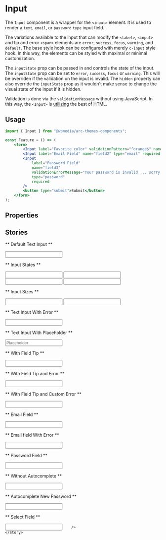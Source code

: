 

<Meta title="Components/Input" component={Input} />

# Input

The `Input` component is a wrapper for the `<input>` element. It is used to render a `text`, `email`, or `password` `type` input field.

The variations available to the input that can modify the `<label>`, `<input>` and tip and error `<span>` elements are `error`, `success`, `focus`, `warning`, and `default`. The base style hook can be configured with merely `c-input` style hook. In this way, the elements can be styled with maximal or minimal customization.

The `inputState` prop can be passed in and controls the state of the input. The `inputState` prop can be set to `error`, `success`, `focus` or `warning`. This will be overriden if the validation on the input is invalid. The `hidden` property can also override the `inputState` prop as it wouldn't make sense to change the visual state of the input if it is hidden.

Validation is done via the `validationMessage` without using JavaScript. In this way, the `<Input>` is [utilizing](https://developer.mozilla.org/en-US/docs/Web/HTML/Attributes/pattern) the best of HTML.

## Usage

```jsx
import { Input } from "@wpmedia/arc-themes-components";

const Feature = () => (
	<form>
		<Input label="Favorite color" validationPattern="^orange$" name="field1" />
		<Input label="Email Field" name="field2" type="email" required />
		<Input
			label="Password Field"
			name="field3"
			validationErrorMessage="Your password is invalid ... sorry."
			type="password"
			required
		/>
		<button type="submit">Submit</button>
	</form>
);
```

## Properties

<ArgsTable of={Input} />

## Stories

** Default Text Input **

<Canvas>
	<Story name="Default Text Input">
		<Input label="Plain Text Field" name="field1" />
	</Story>
</Canvas>

** Input States **

<Canvas>
	<Story name="Input States">
		<Input label="Text Field" name="field1" />
		<Input label="Text Field - Success" name="field2" inputState="success" />
		<Input label="Text Field - Warning" name="field3" inputState="warning" />
		<Input label="Text Field - Error" name="field4" inputState="error" />
	</Story>
</Canvas>

** Input Sizes **

<Canvas>
	<Story name="Input Sizes">
		<Input label="Large" name="field1" />
		<Input label="Small" name="field2" size="small" />
	</Story>
</Canvas>

** Text Input With Error **

<Canvas>
	<Story name="Text Input With Error">
		<Input label="Plain Text Field" name="field3" required showDefaultError />
	</Story>
</Canvas>

** Text Input With Placeholder **

<Canvas>
	<Story name="Text Input With Placeholder">
		<Input label="Plain Text Field" name="field4" placeholder="Placeholder" />
	</Story>
</Canvas>

** With Field Tip **

<Canvas>
	<Story name="With Field Tip">
		<Input label="Plain Text Field" name="field5" tip="Enter some text." />
	</Story>
</Canvas>

** With Field Tip and Error **

<Canvas>
	<Story name="With Field Tip and Error">
		<Input
			label="Plain Text Field"
			name="field6"
			tip="Enter some text."
			required
			showDefaultError
		/>
	</Story>
</Canvas>

** With Field Tip and Custom Error **

<Canvas>
	<Story name="With Field Tip and Custom Error">
		<Input
			label="Plain Text Field"
			name="field7"
			tip="Enter some text."
			required
			showDefaultError
			validationErrorMessage="This is a custom error."
		/>
	</Story>
</Canvas>

** Email Field **

<Canvas>
	<Story name="Email Field">
		<Input
			defaultValue="my@valid.email"
			name="field8"
			type={FIELD_TYPES.EMAIL}
			label="Email Address"
		/>
	</Story>
</Canvas>

** Email field With Error **

<Canvas>
	<Story name="Email field With Error">
		<Input
			defaultValue="my?invalid.email"
			name="field9"
			showDefaultError
			type={FIELD_TYPES.EMAIL}
			label="Email Address"
		/>
	</Story>
</Canvas>

** Password Field **

<Canvas>
	<Story name="Password Field">
		<Input defaultValue="mypassword" name="field10" type={FIELD_TYPES.PASSWORD} label="Password" />
	</Story>
</Canvas>

** Without Autocomplete **

<Canvas>
	<Story name="Without Autocomplete">
		<Input
			defaultValue=""
			name="email"
			type={FIELD_TYPES.EMAIL}
			label="Email Address"
			autoComplete="off"
		/>
	</Story>
</Canvas>

** Autocomplete New Password **

<Canvas>
	<Story name="Autocomplete New Password">
		<Input
			defaultValue=""
			name="password-new-one"
			type={FIELD_TYPES.PASSWORD}
			label="Password"
			autoComplete="new-password"
		/>
	</Story>
</Canvas>

** Select Field **

<Canvas>
	<Story name="Select Field">
		<Input
			label="Dropdown"
			name="password-new-one"
			optionLabelKey="label"
			options={[
				{ label: "Option 1", value: "option1" },
				{ label: "Option 2", value: "option2" },
				{ label: "Option 3", value: "option3" },
			]}
			optionValueKey="value"
			type={FIELD_TYPES.SELECT}
			
		/>
	</Story>
</Canvas>

